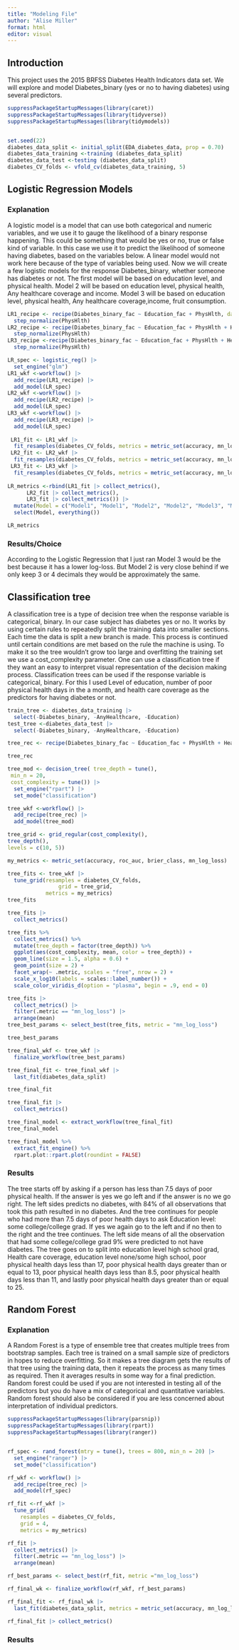 ```yaml
---
title: "Modeling File"
author: "Alise Miller"
format: html
editor: visual
---
```


## Introduction

This project uses the 2015 BRFSS Diabetes Health Indicators data set. We will explore and model Diabetes_binary (yes or no to having diabetes) using several predictors.

```r
suppressPackageStartupMessages(library(caret))
suppressPackageStartupMessages(library(tidyverse))
suppressPackageStartupMessages(library(tidymodels))


set.seed(22)
diabetes_data_split <- initial_split(EDA_diabetes_data, prop = 0.70) 
diabetes_data_training <-training (diabetes_data_split) 
diabetes_data_test <-testing (diabetes_data_split) 
diabetes_CV_folds <- vfold_cv(diabetes_data_training, 5)


```

## Logistic Regression Models

### Explanation

A logistic model is a model that can use both categorical and numeric variables, and we use it to gauge the likelihood of a binary response happening. This could be something that would be yes or no, true or false kind of variable. In this case we use it to predict the likelihood of someone having diabetes, based on the variables below. A linear model would not work here because of the type of variables being used. Now we will create a few logistic models for the response Diabetes_binary, whether someone has diabetes or not. The first model will be based on education level, and physical health. Model 2 will be based on education level, physical health, Any healthcare coverage and income. Model 3 will be based on education level, physical health, Any healthcare coverage,income, fruit consumption.

```r
LR1_recipe <- recipe(Diabetes_binary_fac ~ Education_fac + PhysHlth, data = diabetes_data_training ) |>
  step_normalize(PhysHlth)
LR2_recipe <- recipe(Diabetes_binary_fac ~ Education_fac + PhysHlth + Health_Care_Coverage + Income, data = diabetes_data_training ) |>
  step_normalize(PhysHlth)
LR3_recipe <-recipe(Diabetes_binary_fac ~ Education_fac + PhysHlth + Health_Care_Coverage + Income + Fruits, data = diabetes_data_training ) |>
  step_normalize(PhysHlth)

LR_spec <- logistic_reg() |>
  set_engine("glm")
LR1_wkf <-workflow() |>
  add_recipe(LR1_recipe) |>
  add_model(LR_spec)
LR2_wkf <-workflow() |>
  add_recipe(LR2_recipe) |>
  add_model(LR_spec)
LR3_wkf <-workflow() |>
  add_recipe(LR3_recipe) |>
  add_model(LR_spec)
 
 LR1_fit <- LR1_wkf |>
  fit_resamples(diabetes_CV_folds, metrics = metric_set(accuracy, mn_log_loss))
 LR2_fit <- LR2_wkf |>
  fit_resamples(diabetes_CV_folds, metrics = metric_set(accuracy, mn_log_loss))
 LR3_fit <- LR3_wkf |>
  fit_resamples(diabetes_CV_folds, metrics = metric_set(accuracy, mn_log_loss))
 
LR_metrics <-rbind(LR1_fit |> collect_metrics(),
      LR2_fit |> collect_metrics(),
      LR3_fit |> collect_metrics()) |>
  mutate(Model = c("Model1", "Model1", "Model2", "Model2", "Model3", "Model3")) |>
  select(Model, everything())

LR_metrics
```

### Results/Choice

According to the Logistic Regression that I just ran Model 3 would be the best because it has a lower log-loss. But Model 2 is very close behind if we only keep 3 or 4 decimals they would be approximately the same.

## Classification tree

A classification tree is a type of decision tree when the response variable is categorical, binary. In our case subject has diabetes yes or no. It works by using certain rules to repeatedly split the training data into smaller sections. Each time the data is split a new branch is made. This process is continued until certain conditions are met based on the rule the machine is using. To make it so the tree wouldn't grow too large and overfitting the training set we use a cost_complexity parameter.  One can use a classification tree if they want an easy to interpret visual representation of the decision making process. Classification trees can be used if the response variable is categorical, binary. For this I used Level of education, number of poor physical health days in the a month, and health care coverage as the predictors for having diabetes or not. 

```r

train_tree <- diabetes_data_training |>
  select(-Diabetes_binary, -AnyHealthcare, -Education)
test_tree <-diabetes_data_test |>
  select(-Diabetes_binary, -AnyHealthcare, -Education)

tree_rec <- recipe(Diabetes_binary_fac ~ Education_fac + PhysHlth + Health_Care_Coverage, data = train_tree)

tree_rec

tree_mod <- decision_tree( tree_depth = tune(),
 min_n = 20, 
 cost_complexity = tune()) |>
  set_engine("rpart") |>
  set_mode("classification")

tree_wkf <-workflow() |>
  add_recipe(tree_rec) |>
  add_model(tree_mod)

tree_grid <- grid_regular(cost_complexity(),
tree_depth(),
levels = c(10, 5))

my_metrics <- metric_set(accuracy, roc_auc, brier_class, mn_log_loss)

tree_fits <- tree_wkf |> 
  tune_grid(resamples = diabetes_CV_folds,
                grid = tree_grid,
            metrics = my_metrics)
tree_fits

tree_fits |>
  collect_metrics()

tree_fits %>%
  collect_metrics() %>%
  mutate(tree_depth = factor(tree_depth)) %>%
  ggplot(aes(cost_complexity, mean, color = tree_depth)) +
  geom_line(size = 1.5, alpha = 0.6) +
  geom_point(size = 2) +
  facet_wrap(~ .metric, scales = "free", nrow = 2) +
  scale_x_log10(labels = scales::label_number()) +
  scale_color_viridis_d(option = "plasma", begin = .9, end = 0)

tree_fits |>
  collect_metrics() |>
  filter(.metric == "mn_log_loss") |>
  arrange(mean)
tree_best_params <- select_best(tree_fits, metric = "mn_log_loss")

tree_best_params

tree_final_wkf <- tree_wkf |>
  finalize_workflow(tree_best_params)

tree_final_fit <- tree_final_wkf |>
  last_fit(diabetes_data_split)

tree_final_fit

tree_final_fit |>
  collect_metrics()

tree_final_model <- extract_workflow(tree_final_fit) 
tree_final_model

tree_final_model %>%
  extract_fit_engine() %>%
  rpart.plot::rpart.plot(roundint = FALSE)
```

### Results

The tree starts off by asking if a person has less than 7.5 days of poor physical health. If the answer is yes we go left and if the answer is no we go right. The left sides predicts no diabetes, with 84% of all observations that took this path resulted in no diabetes. And the tree continues for people who had more than 7.5 days of poor health days to ask Education level: some college/college grad. If yes we again go to the left and if no then to the right and the tree continues. The left side means of all the observation that had some college/college grad 9% were predicted to not have diabetes. The tree goes on to split into education level high school grad, Health care coverage, education level none/some high school, poor physical health days less than 17,  poor physical health days greater than or equal to 13, poor physical health days less than 8.5,  poor physical health days less than 11, and lastly  poor physical health days greater than or equal to 25. 

## Random Forest

### Explanation
A Random Forest is a type of ensemble tree that  creates multiple trees from bootstrap samples. Each tree is trained on a small sample size of predictors in hopes to reduce overfitting. So it makes a tree diagram gets the results of that tree using the training data, then it repeats the process as many times as required. Then it averages results in some way for a final prediction. Random forest could be used if you are not interested in testing all of the predictors but you do have a mix of categorical and quantitative variables. Random forest should also be considered if you are less concerned about interpretation of individual predictors. 

```r
suppressPackageStartupMessages(library(parsnip))
suppressPackageStartupMessages(library(rpart))
suppressPackageStartupMessages(library(ranger))


rf_spec <- rand_forest(mtry = tune(), trees = 800, min_n = 20) |>
  set_engine("ranger") |>
  set_mode("classification")

rf_wkf <- workflow() |>
  add_recipe(tree_rec) |>
  add_model(rf_spec)

rf_fit <-rf_wkf |>
  tune_grid(
    resamples = diabetes_CV_folds,
    grid = 4, 
    metrics = my_metrics)

rf_fit |>
  collect_metrics() |> 
  filter(.metric == "mn_log_loss") |>
  arrange(mean)

rf_best_params <- select_best(rf_fit, metric ="mn_log_loss")

rf_final_wk <- finalize_workflow(rf_wkf, rf_best_params)

rf_final_fit <- rf_final_wk |>
  last_fit(diabetes_data_split, metrics = metric_set(accuracy, mn_log_loss))

rf_final_fit |> collect_metrics()
```

### Results
